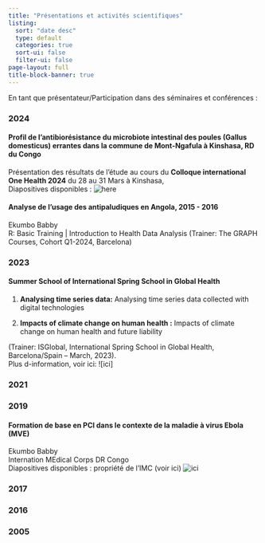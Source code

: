 ```yaml
---
title: "Présentations et activités scientifiques"
listing:
  sort: "date desc"
  type: default
  categories: true
  sort-ui: false
  filter-ui: false
page-layout: full
title-block-banner: true
---
```


En tant que présentateur/Participation dans des séminaires et conférences :

### **2024**

#### Profil de l'antibiorésistance du microbiote intestinal des poules (Gallus domesticus) errantes dans la commune de Mont-Ngafula à Kinshasa, RD du Congo

Présentation des résultats de l'étude au cours du **Colloque international One Health 2024** du 28 au 31 Mars à Kinshasa,\
Diapositives disponibles : ![here](http://www.Colloque%202024%20-%20INOHA%20(ac.cd)){alt="here"}

#### Analyse de l'usage des antipaludiques en Angola, 2015 - 2016

Ekumbo Babby\
R: Basic Training \| Introduction to Health Data Analysis (Trainer: The GRAPH Courses, Cohort Q1-2024, Barcelona)

### **2023**

#### Summer School of International Spring School in Global Health

1.  **Analysing time series data:** Analysing time series data collected with digital technologies

2.  **Impacts of climate change on human health :** Impacts of climate change on human health and future liability

(Trainer: ISGlobal, International Spring School in Global Health, Barcelona/Spain – March, 2023).\
Plus d-information, voir ici: \![ici\]

### **2021**

### 2019

#### Formation de base en PCI dans le contexte de la maladie à virus Ebola (MVE)

Ekumbo Babby\
Internation MEdical Corps DR Congo\
Diapositives disponibles : propriété de l'IMC (voir ici) ![ici](https://internationalmedicalcorps.org/country/democratic-republic-of-congo/){alt="ici"}

### 2017

#### 

### 2016

#### 

### 2005

#### 
